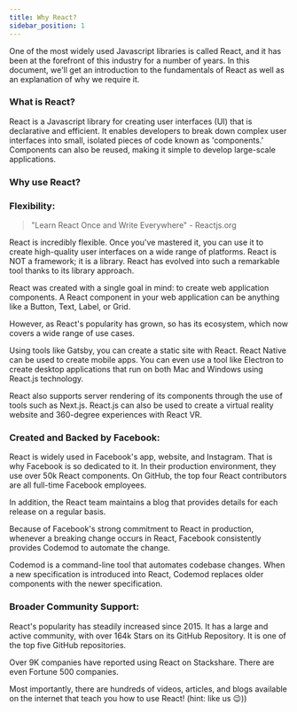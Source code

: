 ```yaml
---
title: Why React?
sidebar_position: 1
---
```


One of the most widely used Javascript libraries is called React, and it has been at the forefront of this industry for a number of years. In this document, we'll get an introduction to the fundamentals of React as well as an explanation of why we require it.

### What is React?

React is a Javascript library for creating user interfaces (UI) that is declarative and efficient. It enables developers to break down complex user interfaces into small, isolated pieces of code known as 'components.' Components can also be reused, making it simple to develop large-scale applications.

### Why use React?

### Flexibility: 

> "Learn React Once and Write Everywhere" - Reactjs.org

React is incredibly flexible. Once you've mastered it, you can use it to create high-quality user interfaces on a wide range of platforms. React is NOT a framework; it is a library. React has evolved into such a remarkable tool thanks to its library approach.

React was created with a single goal in mind: to create web application components. A React component in your web application can be anything like a Button, Text, Label, or Grid.

However, as React's popularity has grown, so has its ecosystem, which now covers a wide range of use cases.

Using tools like Gatsby, you can create a static site with React. React Native can be used to create mobile apps. You can even use a tool like Electron to create desktop applications that run on both Mac and Windows using React.js technology.

React also supports server rendering of its components through the use of tools such as Next.js. React.js can also be used to create a virtual reality website and 360-degree experiences with React VR.

### Created and Backed by Facebook: 

React is widely used in Facebook's app, website, and Instagram. That is why Facebook is so dedicated to it. In their production environment, they use over 50k React components. On GitHub, the top four React contributors are all full-time Facebook employees.

In addition, the React team maintains a blog that provides details for each release on a regular basis.

Because of Facebook's strong commitment to React in production, whenever a breaking change occurs in React, Facebook consistently provides Codemod to automate the change.

Codemod is a command-line tool that automates codebase changes. When a new specification is introduced into React, Codemod replaces older components with the newer specification.

### Broader Community Support:

React's popularity has steadily increased since 2015. It has a large and active community, with over 164k Stars on its GitHub Repository. It is one of the top five GitHub repositories.

Over 9K companies have reported using React on Stackshare. There are even Fortune 500 companies.

Most importantly, there are hundreds of videos, articles, and blogs available on the internet that teach you how to use React! (hint: like us 😉))
